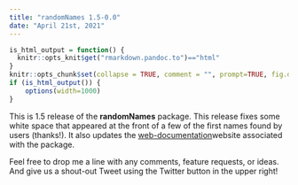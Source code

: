 ```yaml
---
title: "randomNames 1.5-0.0"
date: "April 21st, 2021"
---
```


```r
is_html_output = function() {
  knitr::opts_knit$get("rmarkdown.pandoc.to")=="html"
}
knitr::opts_chunk$set(collapse = TRUE, comment = "", prompt=TRUE, fig.dpi = 96)
if (is_html_output()) {
    options(width=1000)
}
```


This is 1.5 release of the **randomNames** package. This release fixes some white space that appeared at the front of a few of the first names found by users (thanks!). It 
also updates the [web-documentation](https://CenterForAssessment.github.io/randomNames)website associated with the package.

Feel free to drop me a line with any comments, feature requests, or ideas. And give us a shout-out Tweet using the Twitter button in the upper right!
